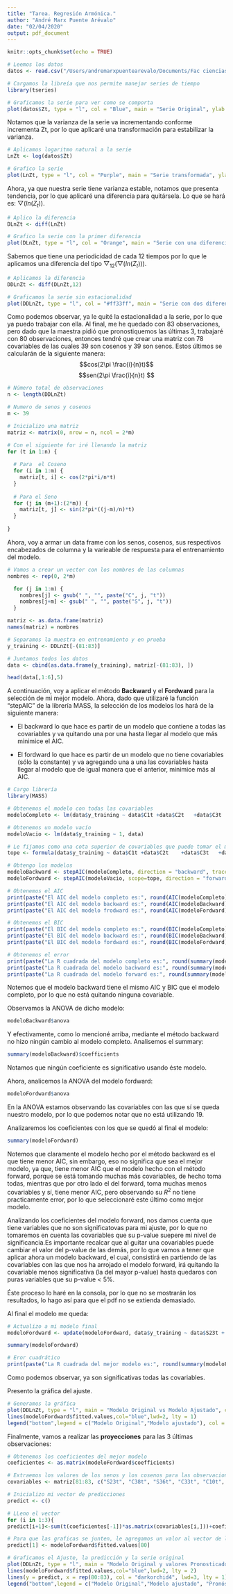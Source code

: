 ```yaml
---
title: "Tarea. Regresión Armónica."
author: "André Marx Puente Arévalo"
date: "02/04/2020"
output: pdf_document
---
```


```r
knitr::opts_chunk$set(echo = TRUE)
```

```r
# Leemos los datos
datos <- read.csv("/Users/andremarxpuentearevalo/Documents/Fac ciencias/Series de Tiempo/Excel/Datos RA.csv")

# Cargamos la libreía que nos permite manejar series de tiempo
library(tseries)
```

```r
# Graficamos la serie para ver como se comporta
plot(datos$Zt, type = "l", col = "Blue", main = "Serie Original", ylab = "Zt", xlab = "Tiempo")
```


Notamos que la varianza de la serie va incrementando conforme incrementa Zt, por lo que aplicaré una transformación para estabilizar la varianza.

```r
# Aplicamos logaritmo natural a la serie
LnZt <- log(datos$Zt)

# Grafico la serie
plot(LnZt, type = "l", col = "Purple", main = "Serie transformada", ylab = "ln(Zt)", xlab = "Tiempo")
```

Ahora, ya que nuestra serie tiene varianza estable, notamos que presenta tendencia, por lo que aplicaré una diferencia para quitársela. Lo que se hará es: $\bigtriangledown(ln(Z_t))$.

```r
# Aplico la diferencia
DLnZt <- diff(LnZt)

# Grafico la serie con la primer diferencia
plot(DLnZt, type = "l", col = "Orange", main = "Serie con una diferencia", ylab = "D(ln(Zt))", xlab = "Tiempo")
```

Sabemos que tiene una periodicidad de cada 12 tiempos por lo que le aplicamos una diferencia del tipo $\bigtriangledown_{12}(\bigtriangledown(ln(Z_t)))$.

```r
# Aplicamos la diferencia
DDLnZt <- diff(DLnZt,12)

# Graficamos la serie sin estacionalidad
plot(DDLnZt, type = "l", col = "#ff33ff", main = "Serie con dos diferencias", ylab = "D(D(ln(Zt)))", xlab = "Tiempo")
```

Como podemos observar, ya le quité la estacionalidad a la serie, por lo que ya puedo trabajar con ella. Al final, me he quedado con 83 observaciones, pero dado que la maestra pidió que pronostiquemos las últimas 3, trabajaré con 80 observaciones, entonces tendré que crear una matriz con 78 covariables de las cuales 39 son cosenos y 39 son senos. Estos últimos se calcularán de la siguiente manera:
$$cos(2\pi \frac{i}{n}t)$$
$$sen(2\pi \frac{i}{n}t) $$

```r
# Número total de observaciones
n <- length(DDLnZt)

# Numero de senos y cosenos
m <- 39

# Inicializo una matriz
matriz <- matrix(0, nrow = n, ncol = 2*m)

# Con el siguiente for iré llenando la matriz
for (t in 1:n) {
  
  # Para  el Coseno
  for (i in 1:m) {
    matriz[t, i] <- cos(2*pi*i/n*t)
  }
  
  # Para el Seno
  for (j in (m+1):(2*m)) {
    matriz[t, j] <- sin(2*pi*((j-m)/n)*t)
  }
  
}
```

Ahora, voy a armar un data frame con los senos, cosenos, sus respectivos encabezados de columna y la varieable de respuesta para el entrenamiento del modelo.

```r
# Vamos a crear un vector con los nombres de las columnas
nombres <- rep(0, 2*m)

  for (j in 1:m) {
    nombres[j] <- gsub(" ", "", paste("C", j, "t"))
    nombres[j+m] <- gsub(" ", "", paste("S", j, "t"))
  }

matriz <- as.data.frame(matriz)
names(matriz) = nombres

# Separamos la muestra en entrenamiento y en prueba
y_training <- DDLnZt[-(81:83)]

# Juntamos todos los datos
data <- cbind(as.data.frame(y_training), matriz[-(81:83), ])

head(data[,1:6],5)

```


A continuación, voy a aplicar el método **Backward** y el **Fordward** para la selección de mi mejor modelo. Ahora, dado que utilizaré la función "stepAIC" de la librería MASS, la selección de los modelos los hará de la siguiente manera:

- El backward lo que hace es partir de un modelo que contiene a todas las covariables y va quitando una por una hasta llegar al modelo que más minimice el AIC.

- El fordward lo que hace es partir de un modelo que no tiene covariables (sólo la constante) y va agregando una a una las covariables hasta llegar al modelo que de igual manera que el anterior, minimice más al AIC.

```r
# Cargo librería
library(MASS)

# Obtenemos el modelo con todas las covariables
modeloCompleto <- lm(data$y_training ~ data$C1t +data$C2t	+data$C3t	+data$C4t	+data$C5t	+data$C6t	+data$C7t	+data$C8t	+data$C9t	+data$C10t	+data$C11t	+data$C12t	+data$C13t	+data$C14t	+data$C15t	+data$C16t	+data$C17t	+data$C18t	+data$C19t	+data$C20t	+data$C21t	+data$C22t	+data$C23t	+data$C24t	+data$C25t	+data$C26t	+data$C27t	+data$C28t	+data$C29t	+data$C30t	+data$C31t	+data$C32t	+data$C33t	+data$C34t	+data$C35t	+data$C36t	+data$C37t	+data$C38t	+data$C39t +data$S1t	+data$S2t	+data$S3t	+data$S4t	+data$S5t	+data$S6t	+data$S7t	+data$S8t	+data$S9t	+data$S10t	+data$S11t	+data$S12t	+data$S13t	+data$S14t	+data$S15t	+data$S16t	+data$S17t	+data$S18t	+data$S19t	+data$S20t	+data$S21t	+data$S22t	+data$S23t	+data$S24t	+data$S25t	+data$S26t	+data$S27t	+data$S28t	+data$S29t	+data$S30t	+data$S31t	+data$S32t	+data$S33t	+data$S34t	+data$S35t	+data$S36t	+data$S37t	+data$S38t	+data$S39t, data)

# Obtenemos un modelo vacío
modeloVacio <- lm(data$y_training ~ 1, data)

# Le fijamos como una cota superior de covariables que puede tomar el metodo forward
tope <- formula(data$y_training ~ data$C1t +data$C2t	+data$C3t	+data$C4t	+data$C5t	+data$C6t	+data$C7t	+data$C8t	+data$C9t	+data$C10t	+data$C11t	+data$C12t	+data$C13t	+data$C14t	+data$C15t	+data$C16t	+data$C17t	+data$C18t	+data$C19t	+data$C20t	+data$C21t	+data$C22t	+data$C23t	+data$C24t	+data$C25t	+data$C26t	+data$C27t	+data$C28t	+data$C29t	+data$C30t	+data$C31t	+data$C32t	+data$C33t	+data$C34t	+data$C35t	+data$C36t	+data$C37t	+data$C38t	+data$C39t +data$S1t	+data$S2t	+data$S3t	+data$S4t	+data$S5t	+data$S6t	+data$S7t	+data$S8t	+data$S9t	+data$S10t	+data$S11t	+data$S12t	+data$S13t	+data$S14t	+data$S15t	+data$S16t	+data$S17t	+data$S18t	+data$S19t	+data$S20t	+data$S21t	+data$S22t	+data$S23t	+data$S24t	+data$S25t	+data$S26t	+data$S27t	+data$S28t	+data$S29t	+data$S30t	+data$S31t	+data$S32t	+data$S33t	+data$S34t	+data$S35t	+data$S36t	+data$S37t	+data$S38t	+data$S39t)

# Obtengo los modelos
modeloBackward <- stepAIC(modeloCompleto, direction = "backward", trace = F)
modeloFordward <- stepAIC(modeloVacio, scope=tope, direction = "forward", trace = F)
```
```r
# Obtenemos el AIC
print(paste("El AIC del modelo completo es:", round(AIC(modeloCompleto), 3)))
print(paste("El AIC del modelo backward es:", round(AIC(modeloBackward), 3)))
print(paste("El AIC del modelo frodward es:", round(AIC(modeloFordward), 3)))

# Obtenemos el BIC
print(paste("El BIC del modelo completo es:", round(BIC(modeloCompleto), 3)))
print(paste("El BIC del modelo backward es:", round(BIC(modeloBackward), 3)))
print(paste("El BIC del modelo fordward es:", round(BIC(modeloFordward), 3)))

# Obtenemos el error
print(paste("La R cuadrada del modelo completo es:", round(summary(modeloCompleto)$r.squared, 5)))
print(paste("La R cuadrada del modelo backward es:", round(summary(modeloBackward)$r.squared, 5)))
print(paste("La R cuadrada del modelo forward es:", round(summary(modeloFordward)$r.squared, 5)))
```

Notemos que el modelo backward tiene el mismo AIC y BIC que el modelo completo, por lo que no está quitando ninguna covariable.

Observamos la ANOVA de dicho modelo:

```r
modeloBackward$anova
```

Y efectivamente, como lo mencioné arriba, mediante el método backward no hizo ningún cambio al modelo completo. Analisemos el summary:

```r
summary(modeloBackward)$coefficients
```

Notamos que ningún coeficiente es significativo usando éste modelo.

Ahora, analicemos la ANOVA del modelo fordward:

```r
modeloFordward$anova
```

En la ANOVA estamos observando las covariables con las que sí se queda nuestro modelo, por lo que podemos notar que no está utilizando 19.

Analizaremos los coeficientes con los que se quedó al final el modelo:

```r
summary(modeloFordward)
```

Notemos que claramente el modelo hecho por el método backward es el que tiene menor AIC, sin embargo, eso no significa que sea el mejor modelo, ya que, tiene menor AIC que el modelo hecho con el método forward, porque se está tomando muchas más covariables, de hecho toma todas, mientras que por otro lado el del forward, toma muchas menos covariables y sí, tiene menor AIC, pero observando su $R^2$ no tiene practicamente error, por lo que seleccionaré este último como mejor modelo.

Analizando los coeficientes del modelo forward, nos damos cuenta que tiene variables que no son significatovas para mi ajuste, por lo que no tomaremos en cuenta las covariables que su p-value suepere mi nivel de significancia.Es importante recalcar que al guitar una covariables puede cambiar el valor del p-value de las demás, por lo que vamos a tener que aplicar ahora un modelo backward, el cual, consistirá en partiendo de las covariables con las que nos ha arrojado el modelo forward, irá quitando la covariable menos significativa (la del mayor p-value) hasta quedaros con puras variables que su p-value < 5%.

Éste proceso lo haré en la consola, por lo que no se mostrarán los resultados, lo hago así para que el pdf no se extienda demasiado.

Al final el modelo me queda:

```r
# Actualizo a mi modelo final
modeloFordward <- update(modeloFordward, data$y_training ~ data$S23t + data$C38t + data$S36t + data$C33t + data$C10t + data$S24t + data$C31t + data$S7t + data$C35t + data$S10t + data$C12t + data$S29t + data$C39t + data$C24t + data$C34t + data$C22t + data$C14t + data$S32t + data$C3t + data$C37t + data$S30t + data$S28t + data$S19t + data$S21t + data$C36t + data$C15t + data$S37t + data$S35t)

summary(modeloFordward)

# Eror cuadrático
print(paste("La R cuadrada del mejor modelo es:", round(summary(modeloFordward)$r.squared, 5)))
```

Como podemos observar, ya son significativas todas las covariables.

Presento la gráfica del ajuste.

```r
# Generamos la gráfica 
plot(DDLnZt, type = "l", main = "Modelo Original vs Modelo Ajustado", col="#FF6600",lwd=5, xlab = "Tiempo", ylab = "Modelo")
lines(modeloFordward$fitted.values,col="blue",lwd=2, lty = 1)
legend("bottom",legend = c("Modelo Original","Modelo ajustado"), col = c("#FF6600","blue"), lty=c(1,1), cex=0.8)
```

Finalmente, vamos a realizar las **proyecciones** para las 3 últimas observaciones:

```r
# Obtenemos los coeficientes del mejor modelo
coeficientes <- as.matrix(modeloFordward$coefficients)

# Extraemos los valores de los senos y los cosenos para las observaciones que vamos a predecir
covariables <- matriz[81:83, c("S23t", "C38t", "S36t", "C33t", "C10t", "S24t", "C31t", "S7t", "C35t", "S10t", "C12t", "S29t", "C39t", "C24t", "C34t", "C22t", "C14t", "S32t", "C3t", "C37t", "S30t", "S28t", "S19t", "S21t", "C36t", "C15t", "S37t", "S35t")]

# Inicializo mi vector de predicciones
predict <- c()

# LLeno el vector
for (i in 1:3){
predict[i+1]<-sum(t(coeficientes[-1])*as.matrix(covariables[i,]))+coeficientes[1] }

# Para que las graficas se junten, le agregamos un valor al vector de las predicciones
predict[1] <- modeloFordward$fitted.values[80]

# Graficamos el Ajuste, la predicción y la serie original
plot(DDLnZt, type = "l", main = "Modelo Original y valores Pronosticados", col="#FF6600",lwd=5, xlab = "Tiempo", ylab = "Modelo")
lines(modeloFordward$fitted.values,col="blue",lwd=2, lty = 2)
lines(y = predict, x = rep(80:83), col = "darkorchid4", lwd=3, lty = 1)
legend("bottom",legend = c("Modelo Original","Modelo ajustado", "Pronósticos"), col = c("#FF6600","blue", "darkorchid4"), lty=c(1, 2, 1), cex=0.8)
```

